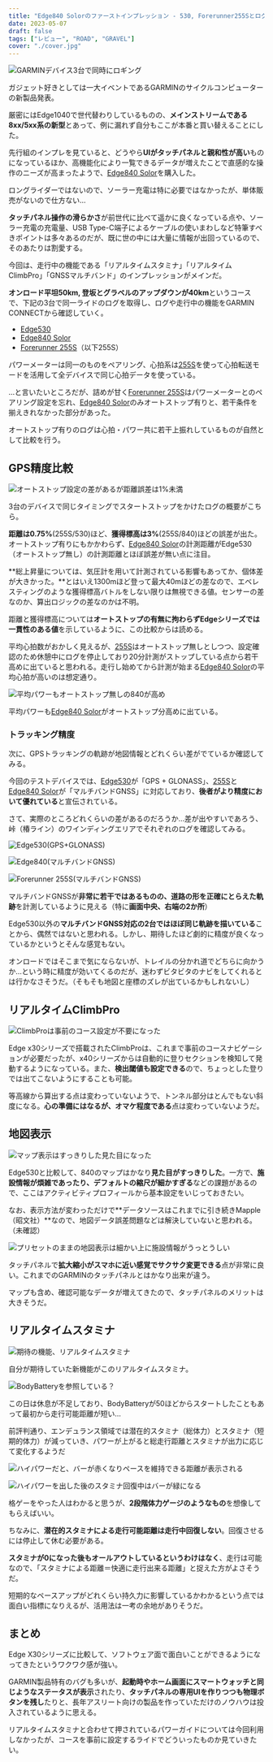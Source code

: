 ```yaml
---
title: "Edge840 Solorのファーストインプレッション - 530, Forerunner255Sとログ比較やリアルタイムスタミナの所感"
date: 2023-05-07
draft: false
tags: ["レビュー", "ROAD", "GRAVEL"]
cover: "./cover.jpg"
---
```


![GARMINデバイス3台で同時にロギング](./cover.jpg)

ガジェット好きとしては一大イベントであるGARMINのサイクルコンピューターの新製品発表。

厳密にはEdge1040で世代替わりしているものの、**メインストリームである8xx/5xx系の新型**とあって、例に漏れず自分もここが本番と買い替えることにした。

先行組のインプレを見ていると、どうやら**UIがタッチパネルと親和性が高い**ものになっているほか、高機能化により一覧できるデータが増えたことで直感的な操作のニーズが高まったようで、[Edge840 Solor](https://amzn.to/41WpSR9)を購入した。

ロングライダーではないので、ソーラー充電は特に必要ではなかったが、単体販売がないので仕方ない…

<LinkBox url="https://www.amazon.co.jp/dp/B0C1KCTHM8/" isAmazonLink />

**タッチパネル操作の滑らかさ**が前世代に比べて遥かに良くなっている点や、ソーラー充電の充電量、USB Type-C端子によるケーブルの使いまわしなど特筆すべきポイントは多々あるのだが、既に世の中には大量に情報が出回っているので、そのあたりは割愛する。

今回は、走行中の機能である「リアルタイムスタミナ」「リアルタイムClimbPro」「GNSSマルチバンド」のインプレッションがメインだ。

**オンロード平坦50km, 登坂とグラベルのアップダウンが40km**というコースで、下記の3台で同一ライドのログを取得し、ログや走行中の機能をGARMIN CONNECTから確認していく。

- [Edge530](https://amzn.to/41PalSZ)
- [Edge840 Solor](https://amzn.to/41WpSR9)
- [Forerunner 255S](https://amzn.to/3VmgaF2)（以下255S）

パワーメーターは同一のものをペアリング、心拍系は[255S](https://amzn.to/3VmgaF2)を使って心拍転送モードを活用して全デバイスで同じ心拍データを使っている。

…と言いたいところだが、詰めが甘く[Forerunner 255S](https://amzn.to/3VmgaF2)はパワーメーターとのペアリング設定を忘れ、[Edge840 Solor](https://amzn.to/41WpSR9)のみオートストップ有りと、若干条件を揃えきれなかった部分があった。

オートストップ有りのログは心拍・パワー共に若干上振れしているものが自然として比較を行う。

## GPS精度比較

![オートストップ設定の差があるが距離誤差は1%未満](./log-overview.png)

3台のデバイスで同じタイミングでスタートストップをかけたログの概要がこちら。

**距離は0.75%**(255S/530)ほど、**獲得標高は3%**(255S/840)ほどの誤差が出た。オートストップ有りにもかかわらず、[Edge840 Solor](https://amzn.to/41WpSR9)の計測距離がEdge530（オートストップ無し）の計測距離とほぼ誤差が無い点に注目。

**総上昇量については、気圧計を用いて計測されている影響もあってか、個体差が大きかった。**とはいえ1300mほど登って最大40mほどの差なので、エベレスティングのような獲得標高バトルをしない限りは無視できる値。センサーの差なのか、算出ロジックの差なのかは不明。

距離と獲得標高については**オートストップの有無に拘わらずEdgeシリーズでは一貫性のある値**を示しているように、この比較からは読める。

平均心拍数がおかしく見えるが、[255S](https://amzn.to/3VmgaF2)はオートストップ無しとしつつ、設定確認のため休憩中にログを停止しており20分計測がストップしている点から若干高めに出ていると思われる。走行し始めてから計測が始まる[Edge840 Solor](https://amzn.to/41WpSR9)の平均心拍が高いのは想定通り。

![平均パワーもオートストップ無しの840が高め](./activity_list.png)

平均パワーも[Edge840 Solor](https://amzn.to/41WpSR9)がオートストップ分高めに出ている。

### トラッキング精度

次に、GPSトラッキングの軌跡が地図情報とどれくらい差がでているか確認してみる。

今回のテストデバイスでは、[Edge530](https://amzn.to/41PalSZ)が「GPS + GLONASS」、[255S](https://amzn.to/3VmgaF2)と[Edge840 Solor](https://amzn.to/41WpSR9)が「マルチバンドGNSS」に対応しており、**後者がより精度において優れている**と宣伝されている。

さて、実際のところどれくらいの差があるのだろうか…差が出やすいであろう、峠（椿ライン）のワインディングエリアでそれぞれのログを確認してみる。

![Edge530(GPS+GLONASS)](./edge530_log_tsubaki.png)

![Edge840(マルチバンドGNSS)](./edge840_log_tsubaki.png)

![Forerunner 255S(マルチバンドGNSS)](./fr255_log_tsubaki.png)

マルチバンドGNSSが**非常に若干ではあるものの、道路の形を正確にとらえた軌跡**を計測しているように見える（特に**画面中央、右端の2か所**）

Edge530以外の**マルチバンドGNSS対応の2台ではほぼ同じ軌跡を描いている**ことから、偶然ではないと思われる。しかし、期待したほど劇的に精度が良くなっているかというとそんな感覚もない。

オンロードではそこまで気にならないが、トレイルの分かれ道でどちらに向かうか…という時に精度が効いてくるのだが、迷わずビタビタのナビをしてくれるとは行かなさそうだ。（そもそも地図と座標のズレが出ているかもしれないし）

## リアルタイムClimbPro

![ClimbProは事前のコース設定が不要になった](./climbpro.png)

Edge x30シリーズで搭載されたClimbProは、これまで事前のコースナビゲーションが必要だったが、x40シリーズからは自動的に登りセクションを検知して発動するようになっている。また、**検出閾値も設定できる**ので、ちょっとした登りでは出てこないようにすることも可能。

等高線から算出する点は変わっていないようで、トンネル部分はとんでもない斜度になる。**心の準備にはなるが、オマケ程度である**点は変わっていないようだ。

## 地図表示

![マップ表示はすっきりした見た目になった](./map_compe.png)

Edge530と比較して、840のマップはかなり**見た目がすっきりした**。一方で、**施設情報が煩雑であったり、デフォルトの縮尺が細かすぎる**などの課題があるので、ここはアクティビティプロフィールから基本設定をいじっておきたい。

なお、表示方法が変わっただけで**データソースはこれまでに引き続きMapple（昭文社）**なので、地図データ誤差問題などは解決していないと思われる。（未確認）

![プリセットのままの地図表示は細かい上に施設情報がうっとうしい](./default_map.png)

タッチパネルで**拡大縮小がスマホに近い感覚でサクサク変更できる**点が非常に良い。これまでのGARMINのタッチパネルとはかなり出来が違う。

マップも含め、確認可能なデータが増えてきたので、タッチパネルのメリットは大きそうだ。

## リアルタイムスタミナ

![期待の機能、リアルタイムスタミナ](./stamina_outage.jpg)

自分が期待していた新機能がこのリアルタイムスタミナ。

![BodyBatteryを参照している？](./stamina.png)

この日は休息が不足しており、BodyBatteryが50ほどからスタートしたこともあって最初から走行可能距離が短い…

前評判通り、エンデュランス領域では潜在的スタミナ（総体力）とスタミナ（短期的体力）が減っていき、パワーが上がると総走行距離とスタミナが出力に応じて変化するようだ

![ハイパワーだと、バーが赤くなりペースを維持できる距離が表示される](./burst.png)

![ハイパワーを出した後のスタミナ回復中はバーが緑になる](./recover.png)

格ゲーをやった人はわかると思うが、**2段階体力ゲージのようなもの**を想像してもらえばいい。

ちなみに、**潜在的スタミナによる走行可能距離は走行中回復しない**。回復させるには停止して休む必要がある。

**スタミナが0になった後もオールアウトしているというわけはなく**、走行は可能なので、「スタミナによる距離＝快適に走行出来る距離」と捉えた方がよさそうだ。

短期的なペースアップがどれくらい持久力に影響しているかわかるという点では面白い指標になりえるが、活用法は一考の余地がありそうだ。

## まとめ

Edge X30シリーズに比較して、ソフトウェア面で面白いことができるようになってきたというワクワク感が強い。

GARMIN製品特有のバグも多いが、**起動時やホーム画面にスマートウォッチと同じようなステータスが表示**されたり、**タッチパネルの専用UIを作りつつも物理ボタンを残し**たりと、長年アスリート向けの製品を作っていただけのノウハウは投入されているように思える。

リアルタイムスタミナと合わせて押されているパワーガイドについては今回利用しなかったが、コースを事前に設定するライドでどういったものか見ていきたい。

<LinkBox url="https://www.amazon.co.jp/dp/B0C1KCTHM8/" isAmazonLink />
